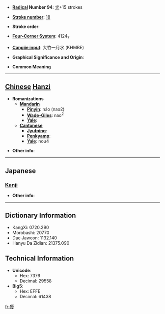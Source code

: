 * '''[[Wiktionary:Chinese radical index| Radical]] Number 94''': [[Wiktionary:Chinese radical index 犬|犬]]+15 strokes

* '''[[Wiktionary:Chinese total strokes index|Stroke number]]''': [[Wiktionary:Chinese total strokes index 18|18]]

* '''Stroke order''': 

* '''[[Wiktionary:Chinese four corner index|Four-Corner System]]''': 4124<sub>7</sub>

* '''[[Wiktionary:Chinese Cangjie index|Cangjie input]]''': 大竹一月水 (KHMBE)

* '''Graphical Significance and Origin''': 

* '''Common Meaning'''

----

== [[Chinese]] [[Hanzi]] ==

* '''Romanizations'''
** '''[[Mandarin]]'''
*** '''[[Pinyin]]''': náo (nao2)
*** '''[[Wade-Giles]]''': nao<sup>2</sup>
*** '''[[Yale]]''': 
** '''[[Cantonese]]'''
*** '''[[Jyutping]]''':
*** '''[[Penkyamp]]''': 
*** '''[[Yale]]''': nou4

* '''Other info''': 

----

==Japanese==
===[[Kanji]]===
{{kanji|on readings=[[にょう]] (nyō), [[どう]] (dō), [[のう]] (nō)|kun readings=}}

* '''Other info''':  

----

== Dictionary Information ==

* KangXi: 0720.290
* Morobashi: 20770
* Dae Jaweon: 1132.140
* Hanyu Da Zidian: 21375.090

== Technical Information ==

* '''Unicode''':
** Hex: 7376
** Decimal: 29558
* '''Big5''':
** Hex: EFFE
** Decimal: 61438

[[fr:獶]]